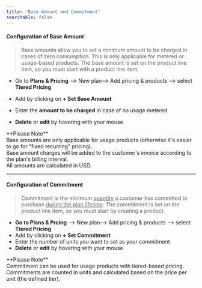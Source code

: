 ```yaml
---
title: 'Base Amount and Commitment'
searchable: false
---
```


#### Configuration of Base Amount 
> Base amounts allow you to set a minimum amount to be charged in cases of zero consumption. This is only applicable for metered or usage-based products.
The base amount is set on the product line item, so you must start with a product line item.

  
-   Go to **Plans & Pricing** --> New plan--> Add pricing & products -->  select **Tiered Pricing**
    
-   Add by clicking on **+ Set Base Amount**
    
-   Enter the **amount to be charged** in case of no usage metered
    
-   **Delete** or **edit** by hovering with your mouse 
   
<Tip>
    **Please Note** <br/>
    Base amounts are only applicable for usage products (otherwise it's easier to go for "fixed recurring" pricing). <br/>
    Base amount charges will be added to the customer's invoice according to the plan's billing interval. <br/>
    All amounts are calculated in USD.
</Tip>

---

#### Configuration of Commitment

> Commitment is the minimum <u>quantity</u> a customer has committed to purchase <u>during the plan lifetime</u>.
The commitment is set on the product line item, so you must start by creating a product.

-   **Go to Plans & Prcing** --> New plan--> Add pricing & products --> select **Tiered Pricing**
-   Add by clicking on **+ Set Commitment**  
-   Enter the number of units you want to set as your commitment
-   **Delete** or **edit** by hovering with your mouse
    
<Tip>
    **Please Note** <br/>
    Commitment can be used for usage products with tiered-based pricing. <br/>
    Commitments are counted in units and calculated based on the price per unit (the defined tier).
</Tip>